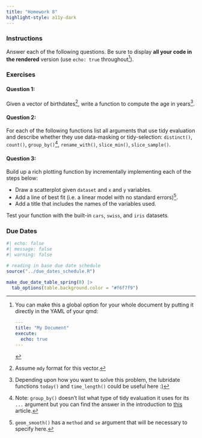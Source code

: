 ```yaml
---
title: "Homework 8"
highlight-style: a11y-dark
---
```


### Instructions
Answer each of the following questions. Be sure to display **all your code in the rendered** version (use `echo: true` throughout[^longnote]). 

[^longnote]: You can make this a global option for your whole document by putting it directly in the YAML of your qmd:

    ```YAML
    ---
    title: "My Document"
    execute:
      echo: true
    ---
    ```

### Exercises

#### Question 1: 

Given a vector of birthdates^[Assume `mdy` format for this vector.], write a function to compute the age in years^[Depending upon how you want to solve this problem, the lubridate functions `today()` and `time_length()` could be useful here :)].

#### Question 2: 

For each of the following functions list all arguments that use tidy evaluation and describe whether they use data-masking or tidy-selection: `distinct()`, `count()`, `group_by()`^[Note: `group_by()` doesn't list what type of tidy evaluation it uses for its `...` argument but you can find the answer in the introduction to [this](https://dplyr.tidyverse.org/articles/programming.html) article.], `rename_with()`, `slice_min()`, `slice_sample()`.

#### Question 3:

Build up a rich plotting function by incrementally implementing each of the steps below:

* Draw a scatterplot given `dataset` and `x` and `y` variables.
* Add a line of best fit (i.e. a linear model with no standard errors)^[`geom_smooth()` has a `method` and `se` argument that will be necessary to specify here.].  
* Add a title that includes the names of the variables used.

Test your function with the built-in `cars`, `swiss`, and `iris` datasets.

### Due Dates

```r
#| echo: false
#| message: false
#| warning: false

# reading in base due date schedule
source("../due_dates_schedule.R")

make_due_date_table_spring(8) |> 
  tab_options(table.background.color = "#f6f7f9")
```
